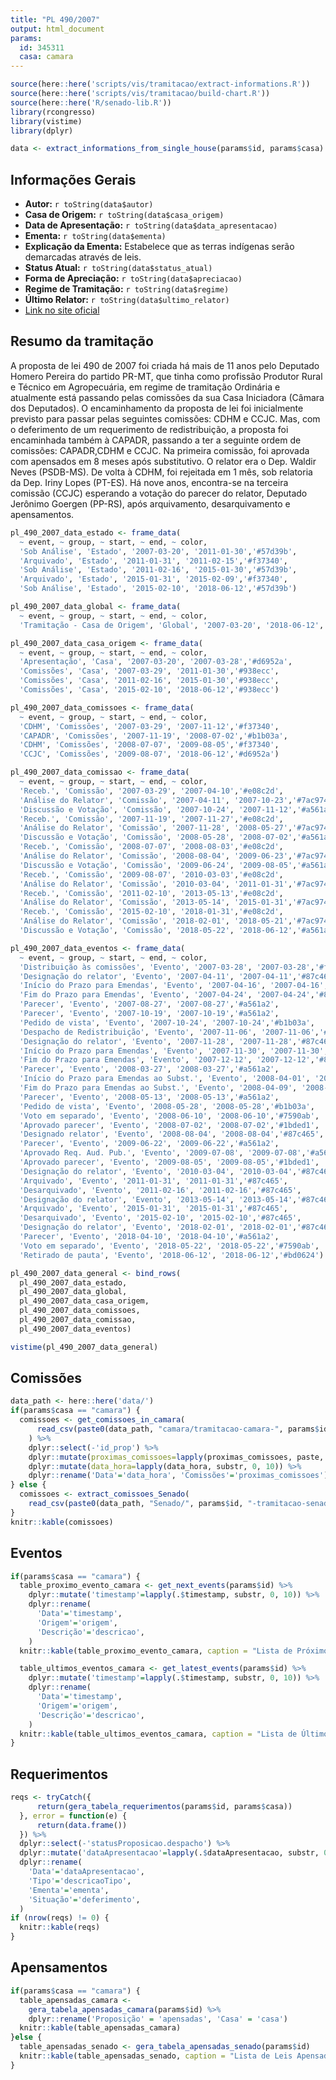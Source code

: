 ```yaml
---
title: "PL 490/2007"
output: html_document
params:
  id: 345311
  casa: camara
---
```


```r
source(here::here('scripts/vis/tramitacao/extract-informations.R'))
source(here::here('scripts/vis/tramitacao/build-chart.R'))
source(here::here('R/senado-lib.R'))
library(rcongresso)
library(vistime)
library(dplyr)

data <- extract_informations_from_single_house(params$id, params$casa)
```

## Informações Gerais
- **Autor:** `r toString(data$autor)`
- **Casa de Origem:** `r toString(data$casa_origem)`
- **Data de Apresentação:** `r toString(data$data_apresentacao)`
- **Ementa:** `r toString(data$ementa)`
- **Explicação da Ementa:** Estabelece que as terras indígenas serão demarcadas através de leis.
- **Status Atual:** `r toString(data$status_atual)`
- **Forma de Apreciação:** `r toString(data$apreciacao)`
- **Regime de Tramitação:** `r toString(data$regime)`
- **Último Relator:** `r toString(data$ultimo_relator)`
- [Link no site oficial](http://www.camara.gov.br/proposicoesWeb/fichadetramitacao?idProposicao=`r params$id`)

## Resumo da tramitação
A proposta de lei 490 de 2007 foi criada há mais de 11 anos pelo Deputado Homero Pereira do partido PR-MT, que tinha como profissão Produtor Rural e Técnico em Agropecuária, em regime de tramitação Ordinária e atualmente está passando pelas comissões da sua Casa Iniciadora (Câmara dos Deputados). O encaminhamento da proposta de lei foi inicialmente previsto para passar pelas seguintes comissões: CDHM e CCJC. Mas, com o deferimento de um requerimento de redistribuição, a proposta foi encaminhada também à CAPADR, passando a ter a seguinte ordem de comissões: CAPADR,CDHM e CCJC. Na primeira comissão, foi aprovada com apensados em 8 meses após substitutivo. O relator era o Dep. Waldir Neves (PSDB-MS). De volta à CDHM, foi rejeitada em 1 mês, sob relatoria da Dep. Iriny Lopes (PT-ES). Há nove anos, encontra-se na terceira comissão (CCJC) esperando a votação do parecer do relator, Deputado Jerônimo Goergen (PP-RS), após arquivamento, desarquivamento e apensamentos.

```r
pl_490_2007_data_estado <- frame_data(
  ~ event, ~ group, ~ start, ~ end, ~ color,
  'Sob Análise', 'Estado', '2007-03-20', '2011-01-30','#57d39b',
  'Arquivado', 'Estado', '2011-01-31', '2011-02-15','#f37340',
  'Sob Análise', 'Estado', '2011-02-16', '2015-01-30','#57d39b',
  'Arquivado', 'Estado', '2015-01-31', '2015-02-09','#f37340',
  'Sob Análise', 'Estado', '2015-02-10', '2018-06-12','#57d39b')

pl_490_2007_data_global <- frame_data(
  ~ event, ~ group, ~ start, ~ end, ~ color,
  'Tramitação - Casa de Origem', 'Global', '2007-03-20', '2018-06-12','#87c465')

pl_490_2007_data_casa_origem <- frame_data(
  ~ event, ~ group, ~ start, ~ end, ~ color,
  'Apresentação', 'Casa', '2007-03-20', '2007-03-28','#d6952a',
  'Comissões', 'Casa', '2007-03-29', '2011-01-30','#938ecc',
  'Comissões', 'Casa', '2011-02-16', '2015-01-30','#938ecc',
  'Comissões', 'Casa', '2015-02-10', '2018-06-12','#938ecc')

pl_490_2007_data_comissoes <- frame_data(
  ~ event, ~ group, ~ start, ~ end, ~ color,
  'CDHM', 'Comissões', '2007-03-29', '2007-11-12','#f37340',
  'CAPADR', 'Comissões', '2007-11-19', '2008-07-02','#b1b03a',
  'CDHM', 'Comissões', '2008-07-07', '2009-08-05','#f37340',
  'CCJC', 'Comissões', '2009-08-07', '2018-06-12','#d6952a')

pl_490_2007_data_comissao <- frame_data(
  ~ event, ~ group, ~ start, ~ end, ~ color,
  'Receb.', 'Comissão', '2007-03-29', '2007-04-10','#e08c2d',
  'Análise do Relator', 'Comissão', '2007-04-11', '2007-10-23','#7ac974',
  'Discussão e Votação', 'Comissão', '2007-10-24', '2007-11-12','#a561a2',
  'Receb.', 'Comissão', '2007-11-19', '2007-11-27','#e08c2d',
  'Análise do Relator', 'Comissão', '2007-11-28', '2008-05-27','#7ac974',
  'Discussão e Votação', 'Comissão', '2008-05-28', '2008-07-02','#a561a2',
  'Receb.', 'Comissão', '2008-07-07', '2008-08-03','#e08c2d',
  'Análise do Relator', 'Comissão', '2008-08-04', '2009-06-23','#7ac974',
  'Discussão e Votação', 'Comissão', '2009-06-24', '2009-08-05','#a561a2',
  'Receb.', 'Comissão', '2009-08-07', '2010-03-03','#e08c2d',
  'Análise do Relator', 'Comissão', '2010-03-04', '2011-01-31','#7ac974',
  'Receb.', 'Comissão', '2011-02-10', '2013-05-13','#e08c2d',
  'Análise do Relator', 'Comissão', '2013-05-14', '2015-01-31','#7ac974',
  'Receb.', 'Comissão', '2015-02-10', '2018-01-31','#e08c2d',
  'Análise do Relator', 'Comissão', '2018-02-01', '2018-05-21','#7ac974',
  'Discussão e Votação', 'Comissão', '2018-05-22', '2018-06-12','#a561a2')

pl_490_2007_data_eventos <- frame_data(
  ~ event, ~ group, ~ start, ~ end, ~ color,
  'Distribuição às comissões', 'Evento', '2007-03-28', '2007-03-28','#f9929f',
  'Designação do relator', 'Evento', '2007-04-11', '2007-04-11','#87c465',
  'Início do Prazo para Emendas', 'Evento', '2007-04-16', '2007-04-16','#87c465',
  'Fim do Prazo para Emendas', 'Evento', '2007-04-24', '2007-04-24','#87c465',
  'Parecer', 'Evento', '2007-08-27', '2007-08-27','#a561a2',
  'Parecer', 'Evento', '2007-10-19', '2007-10-19','#a561a2',
  'Pedido de vista', 'Evento', '2007-10-24', '2007-10-24','#b1b03a',
  'Despacho de Redistribuição', 'Evento', '2007-11-06', '2007-11-06','#f9929f',
  'Designação do relator', 'Evento', '2007-11-28', '2007-11-28','#87c465',
  'Início do Prazo para Emendas', 'Evento', '2007-11-30', '2007-11-30','#87c465',
  'Fim do Prazo para Emendas', 'Evento', '2007-12-12', '2007-12-12','#87c465',
  'Parecer', 'Evento', '2008-03-27', '2008-03-27','#a561a2',
  'Início do Prazo para Emendas ao Subst.', 'Evento', '2008-04-01', '2008-04-01','#87c465',
  'Fim do Prazo para Emendas ao Subst.', 'Evento', '2008-04-09', '2008-04-09','#87c465',
  'Parecer', 'Evento', '2008-05-13', '2008-05-13','#a561a2',
  'Pedido de vista', 'Evento', '2008-05-28', '2008-05-28','#b1b03a',
  'Voto em separado', 'Evento', '2008-06-10', '2008-06-10','#7590ab',
  'Aprovado parecer', 'Evento', '2008-07-02', '2008-07-02','#1bded1',
  'Designado relator', 'Evento', '2008-08-04', '2008-08-04','#87c465',
  'Parecer', 'Evento', '2009-06-22', '2009-06-22','#a561a2',
  'Aprovado Req. Aud. Pub.', 'Evento', '2009-07-08', '2009-07-08','#a561a2',
  'Aprovado parecer', 'Evento', '2009-08-05', '2009-08-05','#1bded1',
  'Designação do relator', 'Evento', '2010-03-04', '2010-03-04','#87c465',
  'Arquivado', 'Evento', '2011-01-31', '2011-01-31','#87c465',
  'Desarquivado', 'Evento', '2011-02-16', '2011-02-16','#87c465',
  'Designação do relator', 'Evento', '2013-05-14', '2013-05-14','#87c465',
  'Arquivado', 'Evento', '2015-01-31', '2015-01-31','#87c465',
  'Desarquivado', 'Evento', '2015-02-10', '2015-02-10','#87c465',
  'Designação do relator', 'Evento', '2018-02-01', '2018-02-01','#87c465',
  'Parecer', 'Evento', '2018-04-10', '2018-04-10','#a561a2',
  'Voto em separado', 'Evento', '2018-05-22', '2018-05-22','#7590ab',
  'Retirado de pauta', 'Evento', '2018-06-12', '2018-06-12','#bd0624')

pl_490_2007_data_general <- bind_rows(
  pl_490_2007_data_estado,
  pl_490_2007_data_global,
  pl_490_2007_data_casa_origem,
  pl_490_2007_data_comissoes,
  pl_490_2007_data_comissao,
  pl_490_2007_data_eventos)

vistime(pl_490_2007_data_general)
```

## Comissões
```r
data_path <- here::here('data/')
if(params$casa == "camara") {
  comissoes <- get_comissoes_in_camara(
      read_csv(paste0(data_path, "camara/tramitacao-camara-", params$id, ".csv"))
    ) %>%
    dplyr::select(-'id_prop') %>%
    dplyr::mutate(proximas_comissoes=lapply(proximas_comissoes, paste, collapse=', ')) %>%
    dplyr::mutate(data_hora=lapply(data_hora, substr, 0, 10)) %>%
    dplyr::rename('Data'='data_hora', 'Comissões'='proximas_comissoes')
} else {
  comissoes <- extract_comissoes_Senado(
    read_csv(paste0(data_path, "Senado/", params$id, "-tramitacao-senado.csv")))
}
knitr::kable(comissoes)
```

## Eventos
```r
if(params$casa == "camara") {
  table_proximo_evento_camara <- get_next_events(params$id) %>%
    dplyr::mutate('timestamp'=lapply(.$timestamp, substr, 0, 10)) %>%
    dplyr::rename(
      'Data'='timestamp',
      'Origem'='origem',
      'Descrição'='descricao',
    )
  knitr::kable(table_proximo_evento_camara, caption = "Lista de Próximos eventos")

  table_ultimos_eventos_camara <- get_latest_events(params$id) %>%
    dplyr::mutate('timestamp'=lapply(.$timestamp, substr, 0, 10)) %>%
    dplyr::rename(
      'Data'='timestamp',
      'Origem'='origem',
      'Descrição'='descricao',
    )
  knitr::kable(table_ultimos_eventos_camara, caption = "Lista de Últimos eventos")
}
```

## Requerimentos
```r
reqs <- tryCatch({
      return(gera_tabela_requerimentos(params$id, params$casa))
  }, error = function(e) {
      return(data.frame())
  }) %>%
  dplyr::select(-'statusProposicao.despacho') %>%
  dplyr::mutate('dataApresentacao'=lapply(.$dataApresentacao, substr, 0, 10)) %>%
  dplyr::rename(
    'Data'='dataApresentacao',
    'Tipo'='descricaoTipo',
    'Ementa'='ementa',
    'Situação'='deferimento',
  )
if (nrow(reqs) != 0) {
  knitr::kable(reqs)
}
```

## Apensamentos
```r
if(params$casa == "camara") {
  table_apensadas_camara <-
    gera_tabela_apensadas_camara(params$id) %>%
    dplyr::rename('Proposição' = 'apensadas', 'Casa' = 'casa')
  knitr::kable(table_apensadas_camara)
}else {
  table_apensadas_senado <- gera_tabela_apensadas_senado(params$id)
  knitr::kable(table_apensadas_senado, caption = "Lista de Leis Apensadas Senado")
}
```
